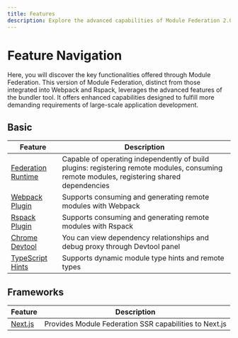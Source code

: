 ```yaml
---
title: Features
description: Explore the advanced capabilities of Module Federation 2.0, including runtime plugins, manifest support, dynamic type hints, and framework integrations.
---
```


# Feature Navigation

Here, you will discover the key functionalities offered through Module Federation. This version of Module Federation, distinct from those integrated into Webpack and Rspack, leverages the advanced features of the bundler tool. It offers enhanced capabilities designed to fulfill more demanding requirements of large-scale application development.

## Basic

| Feature                                                           | Description                                                                                                                                |
| ----------------------------------------------------------------- | ------------------------------------------------------------------------------------------------------------------------------------------ |
| [Federation Runtime](../basic/runtime)                            | Capable of operating independently of build plugins: registering remote modules, consuming remote modules, registering shared dependencies |
| [Webpack Plugin](../basic/webpack)                                | Supports consuming and generating remote modules with Webpack                                                                              |
| [Rspack Plugin](../basic/rspack)                                  | Supports consuming and generating remote modules with Rspack                                                                               |
| [Chrome Devtool](../basic/chrome-devtool)                         | You can view dependency relationships and debug proxy through Devtool panel                                                                |
| [TypeScript Hints](../basic/type-prompt)                          | Supports dynamic module type hints and remote types                                                                                        |

## Frameworks

| Feature                        | Description                                            |
| ------------------------------ | ------------------------------------------------------ |
| [Next.js](../framework/nextjs) | Provides Module Federation SSR capabilities to Next.js |
